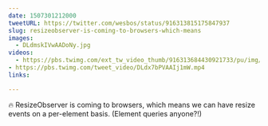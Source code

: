 ```yaml
---
date: 1507301212000
tweetURL: https://twitter.com/wesbos/status/916313815175847937
slug: resizeobserver-is-coming-to-browsers-which-means
images:
  - DLdmskIVwAADoNy.jpg
videos:
  - https://pbs.twimg.com/ext_tw_video_thumb/916313684430921733/pu/img/MI45Dlzawk__KavM.mp4
- https://pbs.twimg.com/tweet_video/DLdx7bPVAAIj1mW.mp4
links:

---
```

🔥 ResizeObserver is coming to browsers, which means we can have resize events on a per-element basis. (Element queries anyone?!)
